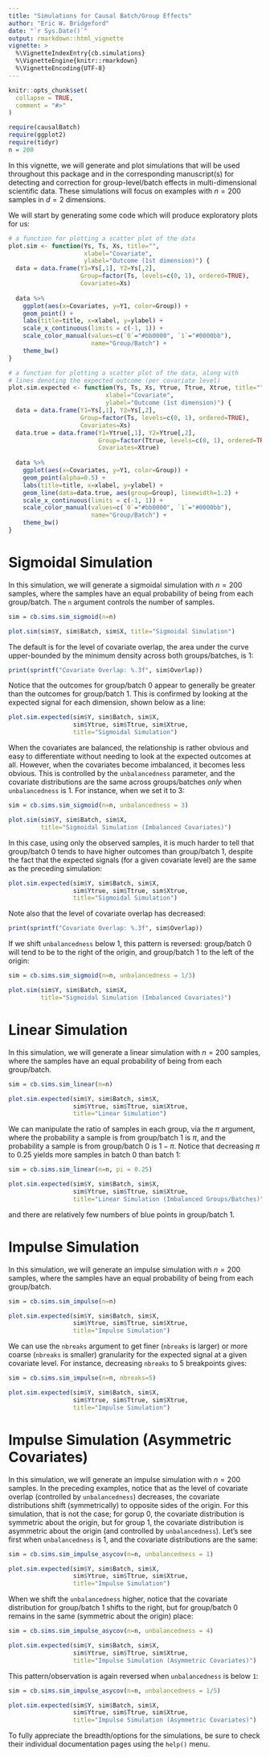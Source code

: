 ```yaml
---
title: "Simulations for Causal Batch/Group Effects"
author: "Eric W. Bridgeford"
date: "`r Sys.Date()`"
output: rmarkdown::html_vignette
vignette: >
  %\VignetteIndexEntry{cb.simulations}
  %\VignetteEngine{knitr::rmarkdown}
  %\VignetteEncoding{UTF-8}
---
```


```r
knitr::opts_chunk$set(
  collapse = TRUE,
  comment = "#>"
)
```

```r
require(causalBatch)
require(ggplot2)
require(tidyr)
n = 200
```

In this vignette, we will generate and plot simulations that will be used throughout this package and in the corresponding manuscript(s) for detecting and correction for group-level/batch effects in multi-dimensional scientific data. These simulations will focus on examples with $n=200$ samples in $d=2$ dimensions.

We will start by generating some code which will produce exploratory plots for us:

```r
# a function for plotting a scatter plot of the data
plot.sim <- function(Ys, Ts, Xs, title="", 
                     xlabel="Covariate",
                     ylabel="Outcome (1st dimension)") {
  data = data.frame(Y1=Ys[,1], Y2=Ys[,2], 
                    Group=factor(Ts, levels=c(0, 1), ordered=TRUE), 
                    Covariates=Xs)
  
  data %>%
    ggplot(aes(x=Covariates, y=Y1, color=Group)) +
    geom_point() +
    labs(title=title, x=xlabel, y=ylabel) +
    scale_x_continuous(limits = c(-1, 1)) +
    scale_color_manual(values=c(`0`="#bb0000", `1`="#0000bb"), 
                       name="Group/Batch") +
    theme_bw()
}

# a function for plotting a scatter plot of the data, along with
# lines denoting the expected outcome (per covariate level)
plot.sim.expected <- function(Ys, Ts, Xs, Ytrue, Ttrue, Xtrue, title="",
                           xlabel="Covariate",
                           ylabel="Outcome (1st dimension)") {
  data = data.frame(Y1=Ys[,1], Y2=Ys[,2], 
                    Group=factor(Ts, levels=c(0, 1), ordered=TRUE), 
                    Covariates=Xs)
  data.true = data.frame(Y1=Ytrue[,1], Y2=Ytrue[,2], 
                         Group=factor(Ttrue, levels=c(0, 1), ordered=TRUE), 
                         Covariates=Xtrue)
  
  data %>%
    ggplot(aes(x=Covariates, y=Y1, color=Group)) +
    geom_point(alpha=0.5) +
    labs(title=title, x=xlabel, y=ylabel) +
    geom_line(data=data.true, aes(group=Group), linewidth=1.2) +
    scale_x_continuous(limits = c(-1, 1)) +
    scale_color_manual(values=c(`0`="#bb0000", `1`="#0000bb"), 
                       name="Group/Batch") +
    theme_bw()
}

```

# Sigmoidal Simulation

In this simulation, we will generate a sigmoidal simulation with $n=200$ samples, where the samples have an equal probability of being from each group/batch. The `n` argument controls the number of samples.

```r
sim = cb.sims.sim_sigmoid(n=n)

plot.sim(sim$Y, sim$Batch, sim$X, title="Sigmoidal Simulation")
```
The default is for the level of covariate overlap, the area under the curve upper-bounded by the minimum density across both groups/batches, is $1$:

```r
print(sprintf("Covariate Overlap: %.3f", sim$Overlap))
```

Notice that the outcomes for group/batch $0$ appear to generally be greater than the outcomes for group/batch $1$. This is confirmed by looking at the expected signal for each dimension, shown below as a line:

```r
plot.sim.expected(sim$Y, sim$Batch, sim$X,
                  sim$Ytrue, sim$Ttrue, sim$Xtrue,
                  title="Sigmoidal Simulation")
```

When the covariates are balanced, the relationship is rather obvious and easy to differentiate without needing to look at the expected outcomes at all. However, when the covariates become imbalanced, it becomes less obvious. This is controlled by the `unbalancedness` parameter, and the covariate distributions are the same across groups/batches *only* when `unbalancedness` is $1$. For instance, when we set it to $3$:

```r
sim = cb.sims.sim_sigmoid(n=n, unbalancedness = 3)

plot.sim(sim$Y, sim$Batch, sim$X, 
         title="Sigmoidal Simulation (Imbalanced Covariates)")
```
In this case, using only the observed samples, it is much harder to tell that group/batch $0$ tends to have higher outcomes than group/batch $1$, despite the fact that the expected signals (for a given covariate level) are the same as the preceding simulation:

```r
plot.sim.expected(sim$Y, sim$Batch, sim$X,
                  sim$Ytrue, sim$Ttrue, sim$Xtrue,
                  title="Sigmoidal Simulation")
```

Note also that the level of covariate overlap has decreased:

```r
print(sprintf("Covariate Overlap: %.3f", sim$Overlap))
```

If we shift `unbalancedness` below $1$, this pattern is reversed: group/batch $0$ will tend to be to the right of the origin, and group/batch $1$ to the left of the origin:

```r
sim = cb.sims.sim_sigmoid(n=n, unbalancedness = 1/3)

plot.sim(sim$Y, sim$Batch, sim$X, 
         title="Sigmoidal Simulation (Imbalanced Covariates)")
```

# Linear Simulation

In this simulation, we will generate a linear simulation with $n=200$ samples, where the samples have an equal probability of being from each group/batch.

```r
sim = cb.sims.sim_linear(n=n)

plot.sim.expected(sim$Y, sim$Batch, sim$X,
                  sim$Ytrue, sim$Ttrue, sim$Xtrue,
                  title="Linear Simulation")
```
We can manipulate the ratio of samples in each group, via the $\pi$ argument, where the probability a sample is from group/batch $1$ is $\pi$, and the probability a sample is from group/batch $0$ is $1 - \pi$. Notice that decreasing $\pi$ to $0.25$ yields more samples in batch $0$ than batch $1$:

```r
sim = cb.sims.sim_linear(n=n, pi = 0.25)

plot.sim.expected(sim$Y, sim$Batch, sim$X,
                  sim$Ytrue, sim$Ttrue, sim$Xtrue,
                  title="Linear Simulation (Imbalanced Groups/Batches)")
```
and there are relatively few numbers of blue points in group/batch $1$.

# Impulse Simulation

In this simulation, we will generate an impulse simulation with $n=200$ samples, where the samples have an equal probability of being from each group/batch.

```r
sim = cb.sims.sim_impulse(n=n)

plot.sim.expected(sim$Y, sim$Batch, sim$X,
                  sim$Ytrue, sim$Ttrue, sim$Xtrue,
                  title="Impulse Simulation")
```

We can use the `nbreaks` argument to get finer (`nbreaks` is larger) or more coarse (`nbreaks` is smaller) granularity for the expected signal at a given covariate level. For instance, decreasing `nbreaks` to $5$ breakpoints gives:

```r
sim = cb.sims.sim_impulse(n=n, nbreaks=5)

plot.sim.expected(sim$Y, sim$Batch, sim$X,
                  sim$Ytrue, sim$Ttrue, sim$Xtrue,
                  title="Impulse Simulation")
```

# Impulse Simulation (Asymmetric Covariates)

In this simulation, we will generate an impulse simulation with $n=200$ samples. In the preceding examples, notice that as the level of covariate overlap (controlled by `unbalancedness`) decreases, the covariate distributions shift (symmetrically) to opposite sides of the origin. For this simulation, that is not the case; for gorup $0$, the covariate distribution is symmetric about the origin, but for group $1$, the covariate distribution is asymmetric about the origin (and controlled by `unbalancedness`). Let's see first when `unbalancedness` is $1$, and the covariate distributions are the same:

```r
sim = cb.sims.sim_impulse_asycov(n=n, unbalancedness = 1)

plot.sim.expected(sim$Y, sim$Batch, sim$X,
                  sim$Ytrue, sim$Ttrue, sim$Xtrue,
                  title="Impulse Simulation")
```

When we shift the `unbalancedness` higher, notice that the covariate distribution for group/batch $1$ shifts to the right, but for group/batch $0$ remains in the same (symmetric about the origin) place:

```r
sim = cb.sims.sim_impulse_asycov(n=n, unbalancedness = 4)

plot.sim.expected(sim$Y, sim$Batch, sim$X,
                  sim$Ytrue, sim$Ttrue, sim$Xtrue,
                  title="Impulse Simulation (Asymmetric Covariates)")
```

This pattern/observation is again reversed when `unbalancedness` is below `1`:

```r
sim = cb.sims.sim_impulse_asycov(n=n, unbalancedness = 1/5)

plot.sim.expected(sim$Y, sim$Batch, sim$X,
                  sim$Ytrue, sim$Ttrue, sim$Xtrue,
                  title="Impulse Simulation (Asymmetric Covariates)")
```

To fully appreciate the breadth/options for the simulations, be sure to check their individual documentation pages using the `help()` menu.